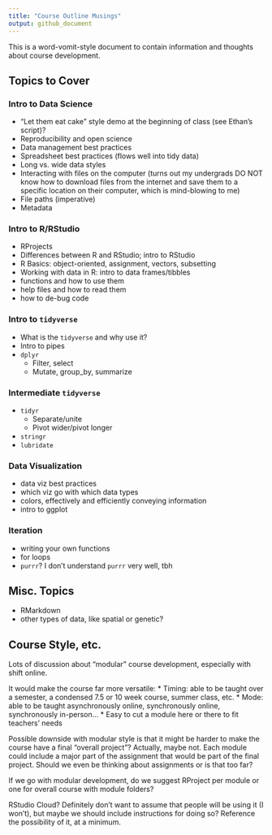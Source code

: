 ```yaml
---
title: "Course Outline Musings"
output: github_document
---
```


This is a word-vomit-style document to contain information and thoughts about course development.

## Topics to Cover

### Intro to Data Science
* "Let them eat cake" style demo at the beginning of class (see Ethan's script)?
* Reproducibility and open science
* Data management best practices
* Spreadsheet best practices (flows well into tidy data)
* Long vs. wide data styles
* Interacting with files on the computer (turns out my undergrads DO NOT know how to download files from the internet and save them to a specific location on their computer, which is mind-blowing to me)
* File paths (imperative)
* Metadata

### Intro to R/RStudio
* RProjects
* Differences between R and RStudio; intro to RStudio
* R Basics: object-oriented, assignment, vectors, subsetting
* Working with data in R: intro to data frames/tibbles
* functions and how to use them
* help files and how to read them
* how to de-bug code

### Intro to `tidyverse`
* What is the `tidyverse` and why use it?
* Intro to pipes 
* `dplyr` 
  * Filter, select
  * Mutate, group_by, summarize
  
### Intermediate `tidyverse`
* `tidyr`
  * Separate/unite
  * Pivot wider/pivot longer
* `stringr`
* `lubridate`

### Data Visualization
* data viz best practices
* which viz go with which data types
* colors, effectively and efficiently conveying information
* intro to ggplot

### Iteration
* writing your own functions
* for loops
* `purrr`? I don't understand `purrr` very well, tbh

## Misc. Topics 
* RMarkdown
* other types of data, like spatial or genetic?


## Course Style, etc.
Lots of discussion about "modular" course development, especially with shift online.

It would make the course far more versatile:
* Timing: able to be taught over a semester, a condensed 7.5 or 10 week course, summer class, etc.
* Mode: able to be taught asynchronously online, synchronously online, synchronously in-person...
* Easy to cut a module here or there to fit teachers' needs

Possible downside with modular style is that it might be harder to make the course have a final "overall project"?
Actually, maybe not. Each module could include a major part of the assignment that would be part of the final project.
Should we even be thinking about assignments or is that too far?

If we go with modular development, do we suggest RProject per module or one for overall course with module folders?

RStudio Cloud? Definitely don't want to assume that people will be using it (I won't), but maybe we should include instructions for doing so? Reference the possibility of it, at a minimum.